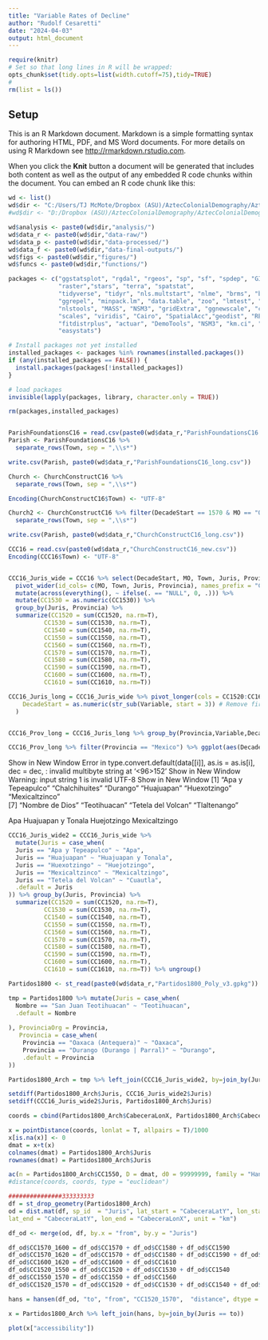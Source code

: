 ```yaml
---
title: "Variable Rates of Decline"
author: "Rudolf Cesaretti"
date: "2024-04-03"
output: html_document
---
```



```r
require(knitr)
# Set so that long lines in R will be wrapped:
opts_chunk$set(tidy.opts=list(width.cutoff=75),tidy=TRUE)
#
rm(list = ls())
```

## Setup

This is an R Markdown document. Markdown is a simple formatting syntax for authoring HTML, PDF, and MS Word documents. For more details on using R Markdown see <http://rmarkdown.rstudio.com>.

When you click the **Knit** button a document will be generated that includes both content as well as the output of any embedded R code chunks within the document. You can embed an R code chunk like this:


```r
wd <- list()
wd$dir <- "C:/Users/TJ McMote/Dropbox (ASU)/AztecColonialDemography/AztecColonialDemogAnalysis/"
#wd$dir <- "D:/Dropbox (ASU)/AztecColonialDemography/AztecColonialDemogAnalysis/"

wd$analysis <- paste0(wd$dir,"analysis/")
wd$data_r <- paste0(wd$dir,"data-raw/")
wd$data_p <- paste0(wd$dir,"data-processed/")
wd$data_f <- paste0(wd$dir,"data-final-outputs/")
wd$figs <- paste0(wd$dir,"figures/")
wd$funcs <- paste0(wd$dir,"functions/")

packages <- c("ggstatsplot", "rgdal", "rgeos", "sp", "sf", "spdep", "GISTools", 
              "raster","stars", "terra", "spatstat",
              "tidyverse", "tidyr", "nls.multstart", "nlme", "brms", "broom", 
              "ggrepel", "minpack.lm", "data.table", "zoo", "lmtest", "sandwich", 
              "nlstools", "MASS", "NSM3", "gridExtra", "ggnewscale", "cowplot", 
              "scales", "viridis", "Cairo", "SpatialAcc","geodist", "REAT", "boot",
              "fitdistrplus", "actuar", "DemoTools", "NSM3", "km.ci", "MASS", "DemoTools",
              "easystats")

# Install packages not yet installed
installed_packages <- packages %in% rownames(installed.packages())
if (any(installed_packages == FALSE)) {
  install.packages(packages[!installed_packages])
}

# load packages
invisible(lapply(packages, library, character.only = TRUE))

rm(packages,installed_packages)



```

```r
ParishFoundationsC16 = read.csv(paste0(wd$data_r,"ParishFoundationsC16.csv"))
Parish <- ParishFoundationsC16 %>% 
  separate_rows(Town, sep = ",\\s*")

write.csv(Parish, paste0(wd$data_r,"ParishFoundationsC16_long.csv"))
```

```r
Church <- ChurchConstructC16 %>% 
  separate_rows(Town, sep = ",\\s*")

Encoding(ChurchConstructC16$Town) <- "UTF-8"

Church2 <- ChurchConstructC16 %>% filter(DecadeStart == 1570 & MO == "OFM") %>%
  separate_rows(Town, sep = ",\\s*")

write.csv(Parish, paste0(wd$data_r,"ChurchConstructC16_long.csv"))


```



```r
CCC16 = read.csv(paste0(wd$data_r,"ChurchConstructC16_new.csv"))
Encoding(CCC16$Town) <- "UTF-8"


CCC16_Juris_wide = CCC16 %>% select(DecadeStart, MO, Town, Juris, Provincia, Decades) %>% 
  pivot_wider(id_cols= c(MO, Town, Juris, Provincia), names_prefix = "CC", names_from = DecadeStart, values_from = Decades, values_fill = 0) %>%
  mutate(across(everything(), ~ ifelse(. == "NULL", 0, .))) %>% 
  mutate(CC1530 = as.numeric(CC1530)) %>%
  group_by(Juris, Provincia) %>% 
  summarize(CC1520 = sum(CC1520, na.rm=T),
          CC1530 = sum(CC1530, na.rm=T),
          CC1540 = sum(CC1540, na.rm=T),
          CC1550 = sum(CC1550, na.rm=T),
          CC1560 = sum(CC1560, na.rm=T),
          CC1570 = sum(CC1570, na.rm=T),
          CC1580 = sum(CC1580, na.rm=T),
          CC1590 = sum(CC1590, na.rm=T),
          CC1600 = sum(CC1600, na.rm=T),
          CC1610 = sum(CC1610, na.rm=T))

CCC16_Juris_long = CCC16_Juris_wide %>% pivot_longer(cols = CC1520:CC1610, names_to = "Variable", values_to = "Value") %>% mutate(
    DecadeStart = as.numeric(str_sub(Variable, start = 3)) # Remove first two characters and convert to numeric
  )


CCC16_Prov_long = CCC16_Juris_long %>% group_by(Provincia,Variable,DecadeStart) %>% summarize(Value = sum(Value)) %>% mutate(index = 1/cumsum(Value))

CCC16_Prov_long %>% filter(Provincia == "Mexico") %>% ggplot(aes(DecadeStart, index, color=Provincia))+geom_line()
```



Show in New Window
Error in type.convert.default(data[[i]], as.is = as.is[i], dec = dec,  : 
  invalid multibyte string at '<96>152'
Show in New Window
Warning: input string 1 is invalid UTF-8
Show in New Window
[1] "Apa y Tepeapulco"  "Chalchihuites"     "Durango"           "Huajuapan"         "Huexotzingo"       "Mexicaltzinco"    
 [7] "Nombre de Dios"    "Teotihuacan"       "Tetela del Volcan" "Tlaltenango"         

Apa 
Huajuapan y Tonala
Huejotzingo
Mexicaltzingo
```r

CCC16_Juris_wide2 = CCC16_Juris_wide %>% 
  mutate(Juris = case_when(
  Juris == "Apa y Tepeapulco" ~ "Apa",
  Juris == "Huajuapan" ~ "Huajuapan y Tonala",
  Juris == "Huexotzingo" ~ "Huejotzingo",
  Juris == "Mexicaltzinco" ~ "Mexicaltzingo",
  Juris == "Tetela del Volcan" ~ "Cuautla",
  .default = Juris
)) %>% group_by(Juris, Provincia) %>% 
  summarize(CC1520 = sum(CC1520, na.rm=T),
          CC1530 = sum(CC1530, na.rm=T),
          CC1540 = sum(CC1540, na.rm=T),
          CC1550 = sum(CC1550, na.rm=T),
          CC1560 = sum(CC1560, na.rm=T),
          CC1570 = sum(CC1570, na.rm=T),
          CC1580 = sum(CC1580, na.rm=T),
          CC1590 = sum(CC1590, na.rm=T),
          CC1600 = sum(CC1600, na.rm=T),
          CC1610 = sum(CC1610, na.rm=T)) %>% ungroup()

Partidos1800 <- st_read(paste0(wd$data_r,"Partidos1800_Poly_v3.gpkg"))

tmp = Partidos1800 %>% mutate(Juris = case_when(
  Nombre == "San Juan Teotihuacan" ~ "Teotihuacan",
  .default = Nombre
  
), ProvinciaOrg = Provincia, 
   Provincia = case_when(
    Provincia == "Oaxaca (Antequera)" ~ "Oaxaca",
    Provincia == "Durango (Durango | Parral)" ~ "Durango",
    .default = Provincia
))

Partidos1800_Arch = tmp %>% left_join(CCC16_Juris_wide2, by=join_by(Juris == Juris, Provincia == Provincia)) %>% select(Juris, Provincia, CC1520:CC1610, OBJECTID, Area_km2, State, GerhardName, GerhardNum, CabeceraLonX, CabeceraLatY) %>% filter(CC1520 > -1)

setdiff(Partidos1800_Arch$Juris, CCC16_Juris_wide2$Juris)
setdiff(CCC16_Juris_wide2$Juris, Partidos1800_Arch$Juris)


```


```r
coords = cbind(Partidos1800_Arch$CabeceraLonX, Partidos1800_Arch$CabeceraLatY)

x = pointDistance(coords, lonlat = T, allpairs = T)/1000
x[is.na(x)] <- 0
dmat = x+t(x)
colnames(dmat) = Partidos1800_Arch$Juris
rownames(dmat) = Partidos1800_Arch$Juris

ac(n = Partidos1800_Arch$CC1550, D = dmat, d0 = 99999999, family = "Hansen")
#distance(coords, coords, type = "euclidean")

###############333333333
df = st_drop_geometry(Partidos1800_Arch)
od = dist.mat(df, sp_id  = "Juris", lat_start = "CabeceraLatY", lon_start = "CabeceraLonX", endpoints = df, ep_id  = "Juris", 
lat_end = "CabeceraLatY", lon_end = "CabeceraLonX", unit = "km")

df_od <- merge(od, df, by.x = "from", by.y = "Juris")  

df_od$CC1570_1600 = df_od$CC1570 + df_od$CC1580 + df_od$CC1590
df_od$CC1570_1620 = df_od$CC1570 + df_od$CC1580 + df_od$CC1590 + df_od$CC1600 + df_od$CC1610
df_od$CC1600_1620 = df_od$CC1600 + df_od$CC1610
df_od$CC1520_1550 = df_od$CC1520 + df_od$CC1530 + df_od$CC1540
df_od$CC1550_1570 = df_od$CC1550 + df_od$CC1560
df_od$CC1520_1570 = df_od$CC1520 + df_od$CC1530 + df_od$CC1540 + df_od$CC1550 + df_od$CC1560

hans = hansen(df_od, "to", "from", "CC1520_1570",  "distance", dtype = "exp", lambda = -0.5, extract_local = T)  

x = Partidos1800_Arch %>% left_join(hans, by=join_by(Juris == to))

plot(x["accessibility"])

```



